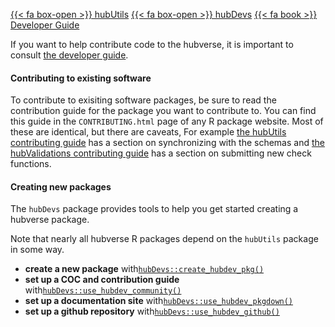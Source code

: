 [{{< fa box-open >}} hubUtils](https://hubverse-org.github.io/hubUtils){.btn .btn-outline-info .ms-auto}
[{{< fa box-open >}} hubDevs](https://hubverse-org.github.io/hubDevs){.btn .btn-outline-info .ms-auto}
[{{< fa book >}} Developer Guide](https://docs.hubverse.io/en/latest/developer/index.html){.btn .btn-outline-dark .ms-auto}

If you want to help contribute code to the hubverse, it is important to consult
[the developer guide](https://docs.hubverse.io/en/latest/developer/index.html).

#### Contributing to existing software

To contribute to exisiting software packages, be sure to read the contribution 
guide for the package you want to contribute to. You can find this guide in the
`CONTRIBUTING.html` page of any R package website. Most of these are identical,
but there are caveats, 
For example [the hubUtils contributing
guide](https://hubverse-org.github.io/hubUtils/CONTRIBUTING.html) has a section
on synchronizing with the schemas and [the hubValidations contributing
guide](https://hubverse-org.github.io/hubValidations/CONTRIBUTING.html) has a
section on submitting new check functions.

#### Creating new packages

The `hubDevs` package provides tools to help you get started creating a hubverse
package.

Note that nearly all hubverse R packages depend on the `hubUtils` package in
some way.

 - **create a new package** with[ `hubDevs::create_hubdev_pkg()`](https://hubverse-org.github.io/hubDevs/reference/create_hubdev_pkg.html)
 - **set up a COC and contribution guide** with[ `hubDevs::use_hubdev_community()`](https://hubverse-org.github.io/hubDevs/reference/use_hubdev_community.html)
 - **set up a documentation site** with[ `hubDevs::use_hubdev_pkgdown()`](https://hubverse-org.github.io/hubDevs/reference/use_hubdev_pkgdown.html)
 - **set up a github repository** with[ `hubDevs::use_hubdev_github()`](https://hubverse-org.github.io/hubDevs/reference/use_hubdev_github.html)
